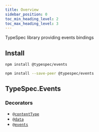 ```yaml
---
title: Overview
sidebar_position: 0
toc_min_heading_level: 2
toc_max_heading_level: 3
---
```





TypeSpec library providing events bindings

## Install

<Tabs>
<TabItem value="spec" label="In a spec" default>

```bash
npm install @typespec/events
```

</TabItem>
<TabItem value="library" label="In a library" default>

```bash
npm install --save-peer @typespec/events
```

</TabItem>
</Tabs>

## TypeSpec.Events

### Decorators

- [`@contentType`](./decorators.md#@TypeSpec.Events.contentType)
- [`@data`](./decorators.md#@TypeSpec.Events.data)
- [`@events`](./decorators.md#@TypeSpec.Events.events)
